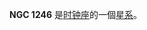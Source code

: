 {{NGCInfoBox|NGCID=NGC 1246|發現者=約翰·弗里德里希·威廉·赫歇爾|發現日期=1834年11月2日|其他編號=ESO 82-9,FAIR 229|曆元=J2000.0|赤經=3時7分2.3秒
|赤緯=-66°56'18"|星座=时钟座|星體=星系|星等=12.9|表面亮度=13|藍等=13.9}}

'''NGC 1246''' 是[[时钟座|时钟座]]的一個[[星系|星系]]。

{{NGCReference|1246}}
{{Catalogs|NGC=1246}}